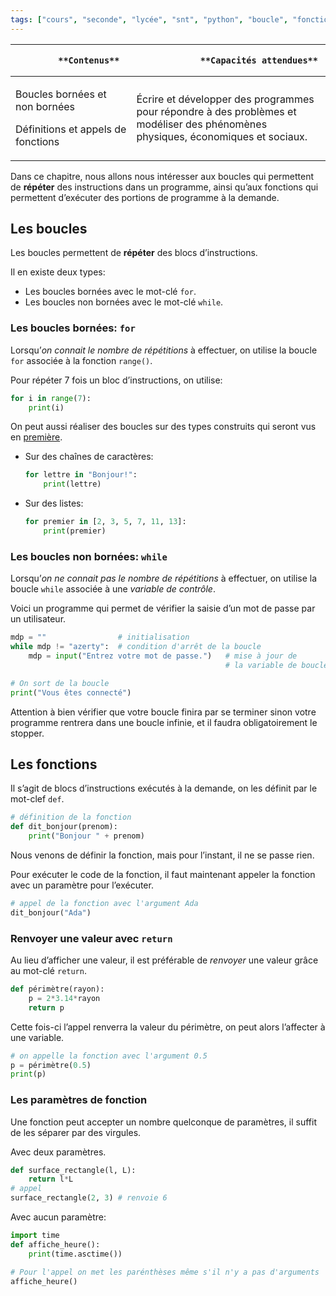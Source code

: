```yaml
---
tags: ["cours", "seconde", "lycée", "snt", "python", "boucle", "fonction"]
---
```


::: programme

+------------------------------------+---------------------------------------------------------+
|            **Contenus**            |                 **Capacités attendues**                 |
+====================================+=========================================================+
| Boucles bornées et non bornées     | Écrire et développer des programmes pour répondre à des |
|                                    | problèmes et modéliser des phénomènes physiques,        |
| Définitions et appels de fonctions | économiques et sociaux.                                 |
+------------------------------------+---------------------------------------------------------+

:::

::: {.intro layout-ncol=2}

Dans ce chapitre, nous allons nous intéresser aux boucles qui permettent de **répéter** des
instructions dans un programme, ainsi qu'aux fonctions qui permettent d'exécuter des portions de
programme à la demande.


<wc-wikimage title="RepeatUntil.svg" caption="Il existe deux types de boucles, les boucles bornées et le boucles non bornées."></wc-wikimage>

:::

## Les boucles


Les boucles permettent de **répéter** des blocs d'instructions.

Il en existe deux types:

- Les boucles bornées avec le mot-clé `for`.
- Les boucles non bornées avec le mot-clé `while`.

### Les boucles bornées: `for`

Lorsqu'_on connait le nombre de répétitions_ à effectuer, on utilise la boucle `for` associée à la
fonction `range()`.

::: example

Pour répéter 7 fois un bloc d'instructions, on utilise:

```python
for i in range(7):
    print(i)
```



:::

::: plus

On peut aussi réaliser des boucles sur des types construits qui seront vus en
[première](/1g/nsi/3-representation-des-donnees-types-construits).

- Sur des chaînes de caractères:

  ```python
  for lettre in "Bonjour!":
      print(lettre)
  ```
  

- Sur des listes:

  ```python
  for premier in [2, 3, 5, 7, 11, 13]:
      print(premier)
  ```
  
:::

### Les boucles non bornées: `while`

Lorsqu'_on ne connait pas le nombre de répétitions_ à effectuer, on utilise la boucle `while`
associée à une _variable de contrôle_.

::: example

Voici un programme qui permet de vérifier la saisie d'un mot de passe par un utilisateur.

```python
mdp = ""                # initialisation
while mdp != "azerty":  # condition d'arrêt de la boucle
    mdp = input("Entrez votre mot de passe.")   # mise à jour de
                                                # la variable de boucle

# On sort de la boucle
print("Vous êtes connecté")
```

:::

::: callout-caution

Attention à bien vérifier que votre boucle finira par se terminer sinon votre programme rentrera
dans une boucle infinie, et il faudra obligatoirement le stopper.

:::

## Les fonctions

Il s'agit de blocs d'instructions exécutés à la demande, on les définit par le mot-clef `def`.

::: example
```python
# définition de la fonction
def dit_bonjour(prenom):
    print("Bonjour " + prenom)
```

Nous venons de définir la fonction, mais pour l'instant, il ne se passe rien.

Pour exécuter le code de la fonction, il faut maintenant appeler la fonction avec un paramètre pour
l'exécuter.

```python
# appel de la fonction avec l'argument Ada
dit_bonjour("Ada")
```

:::

### Renvoyer une valeur avec `return`

Au lieu d'afficher une valeur, il est préférable de _renvoyer_ une valeur grâce au mot-clé
`return`.

::: example

```python
def périmètre(rayon):
    p = 2*3.14*rayon
    return p
```

Cette fois-ci l'appel renverra la valeur du périmètre, on peut alors l'affecter à une variable.

```python
# on appelle la fonction avec l'argument 0.5
p = périmètre(0.5)
print(p)
```

:::

### Les paramètres de fonction

Une fonction peut accepter un nombre quelconque de paramètres, il suffit de les séparer par des
virgules.

::: examples

Avec deux paramètres. 

```python
def surface_rectangle(l, L):
    return l*L
# appel
surface_rectangle(2, 3) # renvoie 6
```

Avec aucun paramètre:

```python
import time
def affiche_heure():
    print(time.asctime())

# Pour l'appel on met les parénthèses même s'il n'y a pas d'arguments
affiche_heure()
```
:::
